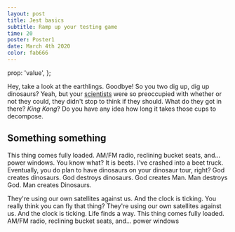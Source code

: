 ```yaml
---
layout: post
title: Jest basics
subtitle: Ramp up your testing game
time: 20
poster: Poster1
date: March 4th 2020
color: fab666
---
```


  prop: 'value',
};

Hey, take a look at the earthlings. Goodbye! So you two dig up, dig up dinosaurs? Yeah, but your [scientists](www.google.com) were so preoccupied with whether or not they could, they didn't stop to think if they should. What do they got in there? _King Kong_? Do you have any idea how long it takes those cups to decompose.

## Something something

This thing comes fully loaded. AM/FM radio, reclining bucket seats, and... power windows. You know what? It is beets. I've crashed into a beet truck. Eventually, you do plan to have dinosaurs on your dinosaur tour, right? God creates dinosaurs. God destroys dinosaurs. God creates Man. Man destroys God. Man creates Dinosaurs.

They're using our own satellites against us. And the clock is ticking. You really think you can fly that thing? They're using our own satellites against us. And the clock is ticking. Life finds a way. This thing comes fully loaded. AM/FM radio, reclining bucket seats, and... power windows
